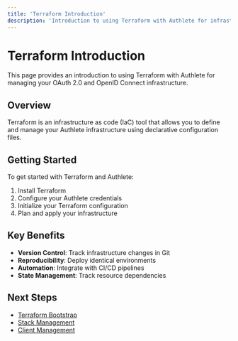 ```yaml
---
title: 'Terraform Introduction'
description: 'Introduction to using Terraform with Authlete for infrastructure management'
---
```


# Terraform Introduction

This page provides an introduction to using Terraform with Authlete for managing your OAuth 2.0 and OpenID Connect infrastructure.

## Overview

Terraform is an infrastructure as code (IaC) tool that allows you to define and manage your Authlete infrastructure using declarative configuration files.

## Getting Started

To get started with Terraform and Authlete:

1. Install Terraform
2. Configure your Authlete credentials
3. Initialize your Terraform configuration
4. Plan and apply your infrastructure

## Key Benefits

- **Version Control**: Track infrastructure changes in Git
- **Reproducibility**: Deploy identical environments
- **Automation**: Integrate with CI/CD pipelines
- **State Management**: Track resource dependencies

## Next Steps

- [Terraform Bootstrap](/reference/terraform-bootstrap)
- [Stack Management](/reference/terraform-stack-management)
- [Client Management](/reference/terraform-client-management)
